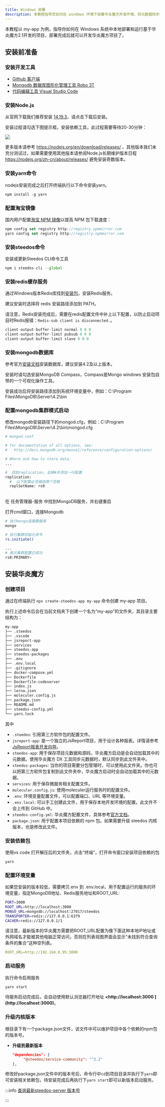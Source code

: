 ```yaml
---
title: Windows 部署
description: 本教程指导您如何在 windows 环境下部署华炎魔方开发环境，将元数据同步到代码，并进一步编写高级业务逻辑。
---
```


本教程以 my-app 为例，指导你如何在 Windows 系统中本地部署和运行基于华炎魔方2.1开发的项目，部署完成后就可以开发华炎魔方项目了。

## 安装前准备

### 安装开发工具

* [Github 客户端](https://desktop.github.com/)
* [Mongodb 数据库图形化管理工具 Robo 3T](https://robomongo.org/download)
* [代码编辑工具 Visual Studio Code](https://code.visualstudio.com/)

### 安装Node.js

从官网下载我们推荐安装 [14.19.3](https://nodejs.org/download/release/v14.19.3/node-v14.19.3-x64.msi)，请点击下载后安装。

安装过程请勾选下图提示框，安装依赖工具，此过程需要等待20-30分钟：

 ![](https://steedos.github.io/assets/images/nodejs-12.19-0084a1f04a4208165c2380462b36b759.png)

更多版本请参考 <https://nodejs.org/en/download/releases/> ，其他版本我们未充分测试过，如果需要使用其他版本请参阅Node.js长期维护版本日程 <https://nodejs.org/zh-cn/about/releases/> 避免安装奇数版本。

### 安装yarn命令

nodejs安装完成之后打开终端执行以下命令安装yarn。

```javascript
npm install -g yarn
```


### 配置淘宝镜像

国内用户配置[淘宝 NPM 镜像](https://developer.aliyun.com/mirror/NPM)以提高 NPM 包下载速度：

```javascript
npm config set registry http://registry.npmmirror.com
yarn config set registry http://registry.npmmirror.com
```


### 安装steedos命令

安装或更新Steedos CLI命令工具

```javascript
npm i steedos-cli --global
```


### 安装redis缓存服务

通过Windows版本Redis库找到[安装包](https://www-steedos-com.oss-cn-beijing.aliyuncs.com/steedos/platform/bin/redis/Redis-x64-3.2.100.msi)，安装Redis服务。

建议安装时选择将 redis 安装路径添加到 PATH。

请注意，Redis安装完成后，需要在redis配置文件中补上以下配置，以防止启动项目时Redis报错：`Redis-sub client is disconnected.`。

```javascript
client-output-buffer-limit normal 0 0 0
client-output-buffer-limit pubsub 0 0 0
client-output-buffer-limit slave 0 0 0
```

### 安装mongodb数据库

参考官方[安装文档](https://docs.mongodb.com/v4.2/tutorial/install-mongodb-on-windows/)安装数据库，建议安装4.2及以上版本。

安装时请勾选安装MongoDB Compass，Compass是Mongo windows 安装包自带的一个可视化操作工具。

安装成功后将安装路径添加到系统环境变量中，例如：C:\\Program Files\\MongoDB\\Server\\4.2\\bin


### 配置mongodb集群模式启动

修改mongodb安装路径下的mongod.cfg，例如：C:\\Program Files\\MongoDB\\Server\\4.2\\bin\\mongod.cfg

```bash
# mongod.conf

# for documentation of all options, see:
#   http://docs.mongodb.org/manual/reference/configuration-options/

# Where and how to store data.
...

#  找到replication，去掉#并添加一行配置
replication:
  #  以下配置必须缩进两个空格
  replSetName: rs0
```

\
在 任务管理器-服务 中找到MongoDB服务，并右键重启

打开cmd窗口，连接Mongodb

```bash
# 执行mongo连接数据库
mongo

# 执行集群初始化命令
rs.initiate()

...
# 表示集群配置已成功
rs0:PRIMARY>
```


## 安装华炎魔方

### 创建项目

通过在终端执行 `npx create-steedos-app my-app` 命令创建 my-app 项目。

执行上述命令后会在当前文档夹下创建一个名为”my-app”的文件夹，其目录主要结构为：

```bash
my-app
├── .steedos
├── .vscode
├── jsreport-app
├── services
├── steedos-app
├── steedos-packages
├── .env
├── .env.local
├── .gitignore
├── docker-compose.yml
├── Dockerfile
├── Dockerfile-codeserver
├── index.js
├── lerna.json
├── moleculer.config.js
├── package.json
├── README.md
├── steedos-config.yml
└── yarn.lock
```

其中

* `.steedos`: 引用第三方软件包的配置文件。
* `jsreport-app`: 是一个独立的JsReport项目，用于设计各种报表。详情请参考 [JsReport报表开发向导](/docs/developer/jsreport#JsReport%E7%AE%80%E4%BB%8B)。
* `steedos-app`: 用于保存项目元数据和源码，华炎魔方启动是会自动加载其中的元数据。使用华炎魔方 DX 工具同步元数据时，默认同步到此文件夹中。
* `steedos-packages`: 当你的项目需要分包管理时，可以使用此文件夹。你也可以把第三方软件包复制到此文件夹中，华炎魔方启动时会自动加载其中的元数据。
* `services`: 用于保存微服务相关配置文件。
* `moleculer.config.js`: 使用moleculer运行服务时的配置文件。
* `.env`: 环境变量配置文件，可以配置端口、URL 等环境变量。
* `.env.local`: 可以手工创建此文件，用于保存本地开发环境的配置。此文件不会上传到 GitHub 中。
* `steedos-config.yml`: 华炎魔方配置文件，具体参考[官方文档](/docs/deploy/steedos-config)。
* `package.json`: 用于配置本项目依赖的 npm 包。如果需要升级 steedos 内核版本，也是修改此文件。

### 安装依赖包

使用vs code 打开解压后的文件夹，点击“终端”，打开命令窗口安装项目依赖的包

```javascript
yarn
```


### 配置环境变量

如果您安装的版本较低，需要拷贝.env 到 .env.local，用于配置运行的服务的环境变量，指定MongoDB地址、Redis服务地址和ROOT_URL:

```bash
PORT=3000
ROOT_URL=http://localhost:3000
MONGO_URL=mongodb://localhost:27017/steedos
TRANSPORTER=redis://127.0.0.1:6379
CACHER=redis://127.0.0.1/1
```


请注意，最新版本的华炎魔方需要把ROOT_URL配置为像下面这种本地IP地址或外网域名才能被其他电脑正常访问，否则在列表视图界面会显示“未找到符合查询条件的集合”这种空列表。

```yaml
ROOT_URL=http://192.168.0.95:3000
```

### 启动服务

执行命令启用服务

```javascript
yarn start
```

待服务启动完成后，会自动使用默认浏览器打开地址 **<http://localhost:3000 \](http://localhost:3000)**。

### 升级内核版本

根目录下有一个package.json文件，该文件中可以维护项目中各个依赖的npm包的版本号。

* **升级到最新版本**

  ```json
  "dependencies": {
       "@steedos/service-community": "^2.2"
  },
  ```

修改好package.json文件中的版本号后，命令行中`cd`到项目目录并执行下`yarn`即可安装相关依赖包，待安装完成后再执行下`yarn start`即可以新版本启动服务。


:::info
[查询最新steedos-server 版本号](https://www.npmjs.com/package/steedos-server)

:::
